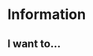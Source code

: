 = Information =

== I want to...  ==

{{VSGEntry|Use VLC help function|VSG:Usage:Information:Help|How Do I Use VLC's help documentation. }} 

{{VSGEntry|Read VLC license information|VSG:Usage:Information:License|Where can I read the license information of my VLC player? }} 

{{VSGEntry|Know if VLC is legal in all countries?|VSG:Usage:Information:Legalities|Is VLC legal in all countries?}}

<br><br><br><br><br>

{{VSG}}